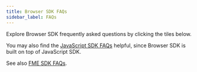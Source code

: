 ```yaml
---
title: Browser SDK FAQs
sidebar_label: FAQs
---
```



Explore Browser SDK frequently asked questions by clicking the tiles below.

You may also find the [JavaScript SDK FAQs](../../../javascript/javascript-sdk/faqs/) helpful, since Browser SDK is built on top of JavaScript SDK.

<p />
<DocCardList items={
  [
    { 
      type:'link', 
      href:'../../../android/android-sdk/faqs/android-browser-ios-sdk-does-the-sdk-cache-expire', 
      label:'Does the SDK cache expire?', 
    },
    { 
      type:'link', 
      href:'../../../android/android-sdk/faqs/android-browser-ios-sdk-feature-flag-changes-roll-out-slowly-to-user-devices', 
      label:'Feature flag changes roll out slowly to user devices', 
    },
  ]
}/>

See also [FME SDK FAQs](/docs/feature-management-experimentation/20-sdks-and-infrastructure/docs/sdks/zfaqs/).